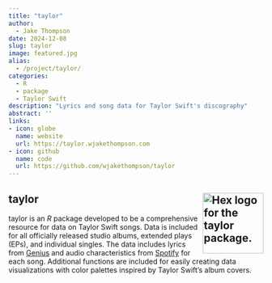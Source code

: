 ```yaml
---
title: "taylor"
author:
  - Jake Thompson
date: 2024-12-08
slug: taylor
image: featured.jpg
alias:
  - /project/taylor/
categories:
  - R
  - package
  - Taylor Swift
description: "Lyrics and song data for Taylor Swift's discography"
abstract: ''
links:
- icon: globe
  name: website
  url: https://taylor.wjakethompson.com
- icon: github
  name: code
  url: https://github.com/wjakethompson/taylor
---
```


## taylor <a href='https://taylor.wjakethompson.com'><img src='featured-hex.png' align="right" width="120" alt='Hex logo for the taylor package.'/></a>

taylor is an *R* package developed to be a comprehensive resource for data on Taylor Swift songs.
Data is included for  all officially released studio albums, extended plays (EPs), and individual singles.
The data includes lyrics from [Genius](https://genius.com/artists/Taylor-swift) and audio characteristics from [Spotify](https://open.spotify.com/artist/06HL4z0CvFAxyc27GXpf02) for each song.
Additional functions are included for easily creating data visualizations with color palettes inspired by Taylor Swift's album covers.
